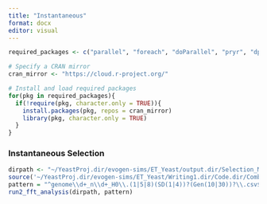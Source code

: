 ```yaml
---
title: "Instantaneous"
format: docx
editor: visual
---
```


```r
required_packages <- c("parallel", "foreach", "doParallel", "pryr", "dplyr", "tools", "stringr", "future", "forcats")

# Specify a CRAN mirror
cran_mirror <- "https://cloud.r-project.org/"

# Install and load required packages
for(pkg in required_packages){
  if(!require(pkg, character.only = TRUE)){
    install.packages(pkg, repos = cran_mirror)
    library(pkg, character.only = TRUE)
  }
}
```

### Instantaneous Selection

```r
dirpath <- "~/YeastProj.dir/evogen-sims/ET_Yeast/output.dir/Selection_Models/WF.dir/LinFS.dir/"
source('~/YeastProj.dir/evogen-sims/ET_Yeast/Writing1.dir/Code.dir/ComboSpec.R')
pattern = "^genome\\d+_n\\d+_H0\\.(1|5|8)(SD(1|4))?(Gen(10|30))?\\.csv$"
run2_fft_analysis(dirpath, pattern)
```
